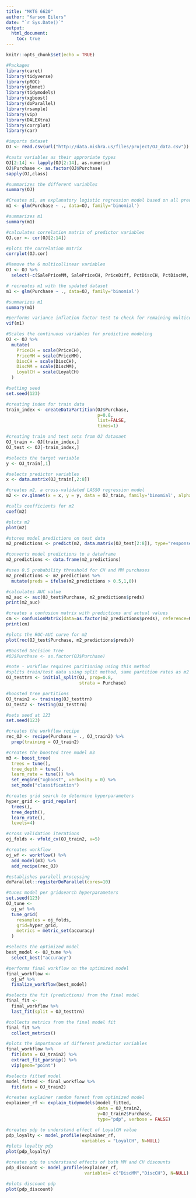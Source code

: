 ```yaml
---
title: "MKTG 6620"
author: "Karson Eilers"
date: "`r Sys.Date()`"
output: 
  html_document:
    toc: true
---
```


```r
knitr::opts_chunk$set(echo = TRUE)
```

```r
#Packages
library(caret)
library(tidyverse)
library(pROC)
library(glmnet)
library(tidymodels)
library(xgboost)
library(doParallel)
library(rsample)
library(vip)
library(DALEXtra)
library(corrplot)
library(car)

```


```r
#imports dataset
OJ <- read.csv(url("http://data.mishra.us/files/project/OJ_data.csv"))

#casts variables as their approriate types
OJ[2:14] <- lapply(OJ[2:14], as.numeric)
OJ$Purchase <- as.factor(OJ$Purchase)
sapply(OJ,class)

#summarizes the different variables
summary(OJ)

```


```r
#Creates m1, an explanatory logistic regression model based on all predictor variables
m1 <- glm(Purchase ~ ., data=OJ, family='binomial')

#summarizes m1
summary(m1)

```

```r
#calculates correlation matrix of predictor variables
OJ.cor <- cor(OJ[2:14])

#plots the correlation matrix
corrplot(OJ.cor)

```


```r
#Remove the 6 multicollinear variables
OJ <- OJ %>%
  select(-c(SalePriceMM, SalePriceCH, PriceDiff, PctDiscCH, PctDiscMM, ListPriceDiff))

# recreates m1 with the updated dataset
m1 <- glm(Purchase ~ ., data=OJ, family='binomial')

#summarizes m1
summary(m1)

#performs variance inflation factor test to check for remaining multicollinearity
vif(m1)

```

```r
#Scales the continuous variables for predictive modeling
OJ <- OJ %>%
  mutate(
    PriceCH = scale(PriceCH),
    PriceMM = scale(PriceMM),
    DiscCH = scale(DiscCH),
    DiscMM = scale(DiscMM),
    LoyalCH = scale(LoyalCH)
  )

```


```r
#setting seed
set.seed(123)

#creating index for train data
train_index <- createDataPartition(OJ$Purchase, 
                                   p=0.8, 
                                   list=FALSE,
                                   times=1)

#creating train and test sets from OJ datasaet
OJ_train <- OJ[train_index,]
OJ_test <- OJ[-train_index,]

```


```r
#selects the target variable
y <- OJ_train[,1]

#selects predictor variables
x <- data.matrix(OJ_train[,2:8])

#creates m2, a cross-validated LASSO regression model
m2 <- cv.glmnet(x = x, y = y, data = OJ_train, family='binomial', alpha=1)

#calls coefficients for m2
coef(m2)

#plots m2
plot(m2)

#stores model predictions on test data
m2_predictions <- predict(m2, data.matrix(OJ_test[2:8]), type="response")

#converts model predictions to a dataframe
m2_predictions <- data.frame(m2_predictions)

#uses 0.5 probability threshold for CH and MM purchases
m2_predictions <- m2_predictions %>%
  mutate(preds = ifelse(m2_predictions > 0.5,1,0))

#calculates AUC value
m2_auc <- auc(OJ_test$Purchase, m2_predictions$preds)
print(m2_auc)

#creates a confusion matrix with predictions and actual values
cm <- confusionMatrix(data=as.factor(m2_predictions$preds), reference=OJ_test$Purchase)
print(cm)

#plots the ROC-AUC curve for m2
plot(roc(OJ_test$Purchase, m2_predictions$preds))

```


```r
#Boosted Decision Tree
#OJ$Purchase <- as.factor(OJ$Purchase)

#note - workflow requires paritioning using this method
#splits train/test data using split method, same partition rates as m2
OJ_testtrn <- initial_split(OJ, prop=0.8, 
                            strata = Purchase)

#boosted tree partitions 
OJ_train2 <- training(OJ_testtrn)
OJ_test2 <- testing(OJ_testtrn)

#sets seed at 123
set.seed(123)

#creates the workflow recipe
rec_OJ <- recipe(Purchase ~ ., OJ_train2) %>%
  prep(training = OJ_train2)

#creates the boosted tree model m3
m3 <- boost_tree(
  trees = tune(),
  tree_depth = tune(),
  learn_rate = tune()) %>%
  set_engine("xgboost", verbosity = 0) %>%
  set_mode("classification")

#creates grid search to determine hyperparameters
hyper_grid <- grid_regular(
  trees(),
  tree_depth(),
  learn_rate(),
  levels=4)

#cross validation iterations
oj_folds <- vfold_cv(OJ_train2, v=5)

#creates workflow
oj_wf <- workflow() %>%
  add_model(m3) %>%
  add_recipe(rec_OJ)

#establishes paralell processing
doParallel::registerDoParallel(cores=10)

#tunes model per gridsearch hyperparameters
set.seed(123)
OJ_tune <-
  oj_wf %>%
  tune_grid(
    resamples = oj_folds,
    grid=hyper_grid,
    metrics = metric_set(accuracy)
  )

#selects the optimized model
best_model <- OJ_tune %>%
  select_best("accuracy")

#performs final workflow on the optimized model
final_workflow <-
  oj_wf %>%
  finalize_workflow(best_model)

#selects the fit (predictions) from the final model
final_fit <-
  final_workflow %>%
  last_fit(split = OJ_testtrn)

#collects metrics from the final model fit
final_fit %>%
  collect_metrics()

#plots the importance of different predictor variables
final_workflow %>%
  fit(data = OJ_train2) %>%
  extract_fit_parsnip() %>%
  vip(geom="point")


```



```r
#selects fitted model
model_fitted <- final_workflow %>%
  fit(data = OJ_train2)

#creates explainer random forest from optimized model
explainer_rf <- explain_tidymodels(model_fitted,
                                   data = OJ_train2,
                                   y=OJ_train2$Purchase,
                                   type="pdp", verbose = FALSE)

#creates pdp to understand effect of LoyalCH value
pdp_loyalty <- model_profile(explainer_rf,
                             variables = "LoyalCH", N=NULL)
#plots loyalty pdp
plot(pdp_loyalty)

#creates pdp to understsand effects of both MM and CH discounts
pdp_discount <- model_profile(explainer_rf, 
                              variables= c("DiscMM","DiscCH"), N=NULL)

#plots discount pdp
plot(pdp_discount)

```








